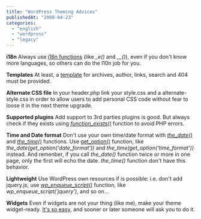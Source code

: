 ```yaml
---
title: "WordPress Theming Advices"
publishedAt: "2008-04-23"
categories: 
  - "english"
  - "wordpress"
  - "legacy"
---
```


**i18n** Always use [i18n functions](http://codex.wordpress.org/User:Nbachiyski/I18n_for_WordPress_Developers) (like _\_e()_ and _\_\_()_), even if you don't know more languages, so others can do the l10n job for you.

**Templates** At least, a [template](http://codex.wordpress.org/Templates) for archives, author, links, search and 404 must be provided.

**Alternate CSS file** In your header.php link your style.css and a alternate-style.css in order to allow users to add personal CSS code without fear to loose it in the next theme upgrade.

**Supported plugins** Add support to 3rd parties plugins is good. But always check if they exists using [_function\_exists()_](http://php.net/function_exists) function to avoid PHP errors.

**Time and Date format** Don't use your own time/date format with _[the\_date()](http://codex.wordpress.org/Template_Tags/the_date)_ and _[the\_time()](http://codex.wordpress.org/Template_Tags/the_time)_ functions. Use [get\_option()](http://codex.wordpress.org/Function_Reference/get_option) function, like _the\_date(get\_option('date\_format'))_ and _the\_time(get\_option('time\_format'))_ instead. And remenber, if you call _the\_date()_ function twice or more in one page, only the first will echo the date. _the\_time()_ function don't have this behavior.

**Lightweight** Use WordPress own resources if is possible: i.e. don't add jquery.js, use [_wp\_enqueue\_script()_](http://codex.wordpress.org/Function_Reference/wp_enqueue_script) function, like _wp\_enqueue\_script('jquery')_, and so on...

**Widgets** Even if widgets are not your thing (like me), make your theme widget-ready. [It's so easy](http://automattic.com/code/widgets/themes/), and sooner or later someone will ask you to do it.
